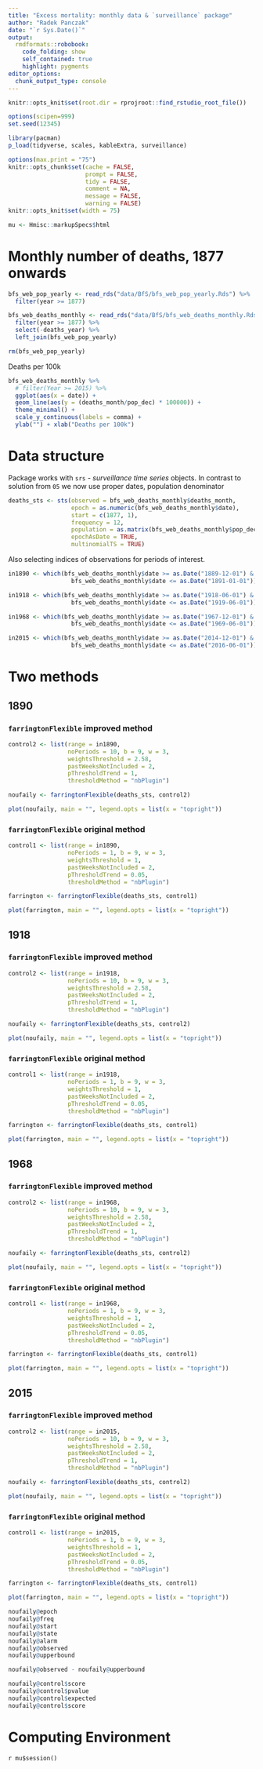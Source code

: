 ```yaml
---
title: "Excess mortality: monthly data & `surveillance` package"
author: "Radek Panczak"
date: "`r Sys.Date()`"
output:
  rmdformats::robobook:
    code_folding: show
    self_contained: true
    highlight: pygments
editor_options: 
  chunk_output_type: console
---
```



```r
knitr::opts_knit$set(root.dir = rprojroot::find_rstudio_root_file())

options(scipen=999)
set.seed(12345)

library(pacman)
p_load(tidyverse, scales, kableExtra, surveillance)

options(max.print = "75")
knitr::opts_chunk$set(cache = FALSE,
                      prompt = FALSE,
                      tidy = FALSE,
                      comment = NA,
                      message = FALSE,
                      warning = FALSE)
knitr::opts_knit$set(width = 75)

mu <- Hmisc::markupSpecs$html
```

<!-- ----------------------------------------------------- -->

# Monthly number of deaths, 1877 onwards

```r
bfs_web_pop_yearly <- read_rds("data/BfS/bfs_web_pop_yearly.Rds") %>% 
  filter(year >= 1877)

bfs_web_deaths_monthly <- read_rds("data/BfS/bfs_web_deaths_monthly.Rds") %>% 
  filter(year >= 1877) %>% 
  select(-deaths_year) %>% 
  left_join(bfs_web_pop_yearly)

rm(bfs_web_pop_yearly)
```

Deaths per 100k

```r
bfs_web_deaths_monthly %>% 
  # filter(Year >= 2015) %>% 
  ggplot(aes(x = date)) +
  geom_line(aes(y = (deaths_month/pop_dec) * 100000)) + 
  theme_minimal() + 
  scale_y_continuous(labels = comma) +
  ylab("") + xlab("Deaths per 100k")
```

# Data structure

Package works with `srs` - *surveillance time series* objects. 
In contrast to solution from `05` we now use proper dates, population denominator

```r
deaths_sts <- sts(observed = bfs_web_deaths_monthly$deaths_month,
                  epoch = as.numeric(bfs_web_deaths_monthly$date),
                  start = c(1877, 1), 
                  frequency = 12,
                  population = as.matrix(bfs_web_deaths_monthly$pop_dec),
                  epochAsDate = TRUE,
                  multinomialTS = TRUE)
```

Also selecting indices of observations for periods of interest.

```r
in1890 <- which(bfs_web_deaths_monthly$date >= as.Date("1889-12-01") & 
                  bfs_web_deaths_monthly$date <= as.Date("1891-01-01"))

in1918 <- which(bfs_web_deaths_monthly$date >= as.Date("1918-06-01") & 
                  bfs_web_deaths_monthly$date <= as.Date("1919-06-01"))

in1968 <- which(bfs_web_deaths_monthly$date >= as.Date("1967-12-01") & 
                  bfs_web_deaths_monthly$date <= as.Date("1969-06-01"))

in2015 <- which(bfs_web_deaths_monthly$date >= as.Date("2014-12-01") & 
                  bfs_web_deaths_monthly$date <= as.Date("2016-06-01"))
```

# Two methods 

## 1890 {.tabset}

### `farringtonFlexible` improved method

```r
control2 <- list(range = in1890, 
                 noPeriods = 10, b = 9, w = 3,
                 weightsThreshold = 2.58, 
                 pastWeeksNotIncluded = 2,
                 pThresholdTrend = 1, 
                 thresholdMethod = "nbPlugin")

noufaily <- farringtonFlexible(deaths_sts, control2)
```

```r
plot(noufaily, main = "", legend.opts = list(x = "topright"))
```

### `farringtonFlexible` original method

```r
control1 <- list(range = in1890, 
                 noPeriods = 1, b = 9, w = 3,
                 weightsThreshold = 1, 
                 pastWeeksNotIncluded = 2,
                 pThresholdTrend = 0.05, 
                 thresholdMethod = "nbPlugin")

farrington <- farringtonFlexible(deaths_sts, control1)
```

```r
plot(farrington, main = "", legend.opts = list(x = "topright"))
```

## 1918 {.tabset}

### `farringtonFlexible` improved method

```r
control2 <- list(range = in1918, 
                 noPeriods = 10, b = 9, w = 3,
                 weightsThreshold = 2.58, 
                 pastWeeksNotIncluded = 2,
                 pThresholdTrend = 1, 
                 thresholdMethod = "nbPlugin")

noufaily <- farringtonFlexible(deaths_sts, control2)
```

```r
plot(noufaily, main = "", legend.opts = list(x = "topright"))
```

### `farringtonFlexible` original method

```r
control1 <- list(range = in1918, 
                 noPeriods = 1, b = 9, w = 3,
                 weightsThreshold = 1, 
                 pastWeeksNotIncluded = 2,
                 pThresholdTrend = 0.05, 
                 thresholdMethod = "nbPlugin")

farrington <- farringtonFlexible(deaths_sts, control1)
```

```r
plot(farrington, main = "", legend.opts = list(x = "topright"))
```

## 1968 {.tabset}

### `farringtonFlexible` improved method

```r
control2 <- list(range = in1968, 
                 noPeriods = 10, b = 9, w = 3,
                 weightsThreshold = 2.58, 
                 pastWeeksNotIncluded = 2,
                 pThresholdTrend = 1, 
                 thresholdMethod = "nbPlugin")

noufaily <- farringtonFlexible(deaths_sts, control2)
```

```r
plot(noufaily, main = "", legend.opts = list(x = "topright"))
```

### `farringtonFlexible` original method

```r
control1 <- list(range = in1968, 
                 noPeriods = 1, b = 9, w = 3,
                 weightsThreshold = 1, 
                 pastWeeksNotIncluded = 2,
                 pThresholdTrend = 0.05, 
                 thresholdMethod = "nbPlugin")

farrington <- farringtonFlexible(deaths_sts, control1)
```

```r
plot(farrington, main = "", legend.opts = list(x = "topright"))
```

## 2015 {.tabset}

### `farringtonFlexible` improved method

```r
control2 <- list(range = in2015, 
                 noPeriods = 10, b = 9, w = 3,
                 weightsThreshold = 2.58, 
                 pastWeeksNotIncluded = 2,
                 pThresholdTrend = 1, 
                 thresholdMethod = "nbPlugin")

noufaily <- farringtonFlexible(deaths_sts, control2)
```

```r
plot(noufaily, main = "", legend.opts = list(x = "topright"))
```

### `farringtonFlexible` original method

```r
control1 <- list(range = in2015, 
                 noPeriods = 1, b = 9, w = 3,
                 weightsThreshold = 1, 
                 pastWeeksNotIncluded = 2,
                 pThresholdTrend = 0.05, 
                 thresholdMethod = "nbPlugin")

farrington <- farringtonFlexible(deaths_sts, control1)
```

```r
plot(farrington, main = "", legend.opts = list(x = "topright"))
```

```r
noufaily@epoch
noufaily@freq
noufaily@start
noufaily@state
noufaily@alarm
noufaily@observed
noufaily@upperbound

noufaily@observed - noufaily@upperbound

noufaily@control$score
noufaily@control$pvalue
noufaily@control$expected
noufaily@control$score
```

<!-- ----------------------------------------------------- -->

# Computing Environment

`r mu$session()`
